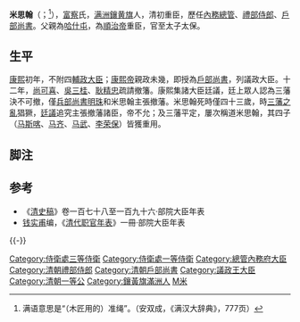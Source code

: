 {{Manchu name|[[富察氏|富察]]}}
'''米思翰'''（{{lang-mnc|ᠮᡳᠰᡥᠠᠨ|z=Mishan}}；<ref>满语意思是“（木匠用的）准绳”。（安双成，《满汉大辞典》，777页）</ref>{{bd|1633年||1675年|catIdx=F}}），[[富察|富察]]氏，[[满洲|满洲]][[鑲黄旗|鑲黄旗]]人，清初重臣，歷任[[內務總管|內務總管]]、[[禮部侍郎|禮部侍郎]]、[[戶部尚書|戶部尚書]]。父親為[[哈什屯|哈什屯]]，為[[順治帝|順治帝]]重臣，官至太子太保。

== 生平 ==

[[康熙|康熙]]初年，不附四[[輔政大臣|輔政大臣]]；[[康熙帝|康熙帝]]親政未幾，即授為[[戶部尚書|戶部尚書]]，列議政大臣。十二年，[[尚可喜|尚可喜]]、[[吳三桂|吳三桂]]、[[耿精忠|耿精忠]]疏請撤籓。康熙集諸大臣廷議，廷上眾人認為三藩決不可撤，僅[[兵部尚書|兵部尚書]][[納蘭明珠|明珠]]和米思翰主張撤藩。米思翰死時僅四十三歲，時[[三藩之亂|三藩之亂]]猖獗，[[廷議制度|廷議]]追究主張撤藩諸臣，帝不允；及三藩平定，屢次稱道米思翰，其四子（[[马斯喀|马斯喀]]、[[马齐|马齐]]、[[馬武_(富察氏)|马武]]、[[李荣保|李荣保]]）皆獲重用。

==脚注==
{{reflist}}
==参考==
*《[[清史稿|清史稿]]》卷一百七十八至一百九十六·部院大臣年表
*[[钱实甫|钱实甫]]编，《[[清代职官年表|清代职官年表]]》一冊·部院大臣年表
{{-}}
{{start box}}
{{s-off}}
{{succession box|[[馬爾賽|馬爾賽]]|[[覺羅勒德洪|覺羅勒德洪]]|[[清朝戶部尚書列表|清朝戶部滿尚書]]|<small>康熙八年六月壬申 - 康熙十四年二月辛丑</small><br /><small>1669年7月8日 - 1675年3月8日</small>}}
{{end box}}

{{清朝入祀賢良祠}}
{{滿洲鑲黃旗沙濟富察氏}}
{{清朝官员小作品}}

{{DEFAULTSORT:|F富}}
[[Category:侍衛處三等侍衛|Category:侍衛處三等侍衛]]
[[Category:侍衛處一等侍衛|Category:侍衛處一等侍衛]]
[[Category:總管內務府大臣|Category:總管內務府大臣]]
[[Category:清朝禮部侍郎|Category:清朝禮部侍郎]]
[[Category:清朝戶部尚書|Category:清朝戶部尚書]]
[[Category:議政王大臣|Category:議政王大臣]]
[[Category:清朝一等公|Category:清朝一等公]]
[[Category:鑲黃旗滿洲人|Category:鑲黃旗滿洲人]]
[[Category:沙濟富察氏|M米]]